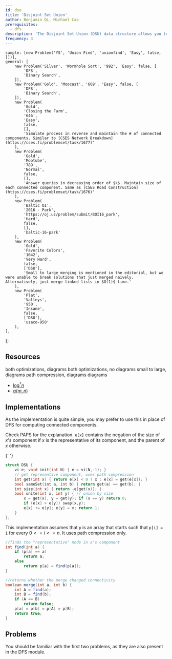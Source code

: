 ```yaml
---
id: dsu
title: 'Disjoint Set Union'
author: Benjamin Qi, Michael Cao
prerequisites:
  - dfs
description: 'The Disjoint Set Union (DSU) data structure allows you to add edges to an initially empty graph and test whether two vertices of the graph are connected.'
frequency: 3
---
```



	sample: [new Problem('YS', 'Union Find', 'unionfind', 'Easy', false, [])],
	general: [
		new Problem('Silver', 'Wormhole Sort', '992', 'Easy', false, [
			'DFS',
			'Binary Search',
		]),
		new Problem('Gold', 'Moocast', '669', 'Easy', false, [
			'DFS',
			'Binary Search',
		]),
		new Problem(
			'Gold',
			'Closing the Farm',
			'646',
			'Easy',
			false,
			[],
			'Simulate process in reverse and maintain the # of connected components. Similar to [CSES Network Breakdown](https://cses.fi/problemset/task/1677)'
		),
		new Problem(
			'Gold',
			'Mootube',
			'789',
			'Normal',
			false,
			[],
			'Answer queries in decreasing order of $k$. Maintain size of each connected component. Same as [CSES Road Construction](https://cses.fi/problemset/task/1676)'
		),
		new Problem(
			'Baltic OI',
			'2016 - Park',
			'https://oj.uz/problem/submit/BOI16_park',
			'Hard',
			false,
			[],
			'baltic-16-park'
		),
		new Problem(
			'Gold',
			'Favorite Colors',
			'1042',
			'Very Hard',
			false,
			['DSU'],
			'Small to large merging is mentioned in the editorial, but we were unable to break solutions that just merged naively. Alternatively, just merge linked lists in $O(1)$ time.'
		),
		new Problem(
			'Plat',
			'Valleys',
			'950',
			'Insane',
			false,
			['DSU'],
			'usaco-950'
		),
	],
};

<FocusProblem problem={problems.sample[0]} />

## Resources

<Resources>
	<Resource
		source="CSA"
		title="Disjoint Data Sets"
		url="disjoint_data_sets"
		starred
	>
		both optimizations, diagrams
	</Resource>
	<Resource source="PAPS" title="11.1 - Disjoint Sets" starred>
		both optimizations, no diagrams
	</Resource>
	<Resource source="CPH" title="15.2 - Union-Find">
		small to large, diagrams
	</Resource>
	<Resource source="IUSACO" title="10.6 - Disjoint-Set Data Structure">
		path compression, diagrams
	</Resource>
	<Resource
		source="TC"
		title="Disjoint Set Data Structures"
		url="disjoint-set-data-structures"
	>
		diagrams
	</Resource>
</Resources>

<!--
	<Resource
		source="CPC"
		title="3 - Data Structures"
		url="03_data_structures"
	></Resource> -->

<Optional title="DSU Complexity Proofs">

- [$\log^* n$](<https://en.wikipedia.org/wiki/Proof_of_O(log*n)_time_complexity_of_union%E2%80%93find>)
- [$\alpha (m,n)$](https://dl.acm.org/doi/pdf/10.1145/321879.321884)

</Optional>

## Implementations

As the implementation is quite simple, you may prefer to use this in place of DFS for computing connected components.

<LanguageSection>

<CPPSection>

Check PAPS for the explanation. `e[x]` contains the negation of the size of $x$'s component if $x$ is the representative of its component, and the parent of $x$ otherwise.

<Resources>
	<Resource
		source="Benq (from KACTL)"
		url="https://github.com/bqi343/USACO/blob/master/Implementations/content/graphs%20(12)/DSU/DSU%20(7.6).h"
		title="DSU"
	>
		{' '}
	</Resource>
</Resources>

```cpp
struct DSU {
	vi e; void init(int N) { e = vi(N,-1); }
	// get representive component, uses path compression
	int get(int x) { return e[x] < 0 ? x : e[x] = get(e[x]); }
	bool sameSet(int a, int b) { return get(a) == get(b); }
	int size(int x) { return -e[get(x)]; }
	bool unite(int x, int y) { // union by size
		x = get(x), y = get(y); if (x == y) return 0;
		if (e[x] > e[y]) swap(x,y);
		e[x] += e[y]; e[y] = x; return 1;
	}
};
```

</CPPSection>

<JavaSection>

This implementation assumes that `p` is an array that starts such that `p[i] = i` for every $0 <= i <= n$. It uses path compression only.

```java
//finds the "representative" node in a's component
int find(int a) {
	if (p[a] == a)
		return a;
	else
		return p[a] = find(p[a]);
}

//returns whether the merge changed connectivity
boolean merge(int a, int b) {
	int A = find(a);
	int B = find(b);
	if (A == B)
		return false;
	p[a] = p[b] = p[A] = p[B];
	return true;
}
```

</JavaSection>

</LanguageSection>

## Problems

You should be familiar with the first two problems, as they are also present in the DFS module.

<Problems problems={problems.general} />
